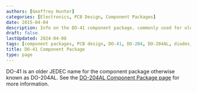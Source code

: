 ```yaml
---
authors: [Geoffrey Hunter]
categories: [Electronics, PCB Design, Component Packages]
date: 2015-04-04
description: Info on the DO-41 component package, commonly used for older through-hole diodes.
draft: false
lastUpdated: 2024-04-08
tags: [component packages, PCB design, DO-41, DO-204, DO-204AL, diodes, thermal resistance, 1N4001]
title: DO-41 Component Package
type: page
---
```



DO-41 is an older JEDEC name for the component package otherwise known as DO-204AL. See the [DO-204AL Component Package page](/pcb-design/component-packages/do-204al-component-package/) for more information.
